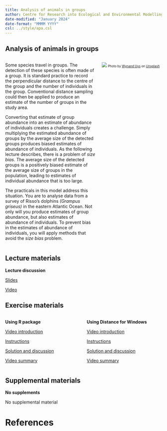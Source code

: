 ```yaml
---
title: Analysis of animals in groups
author: Centre for Research into Ecological and Environmental Modelling <br> **University of St Andrews**
date-modified: "January 2024"
date-format: "MMMM YYYY"
csl: ../style/apa.csl
---
```


## Analysis of animals in groups


::: columns

::: {.column width="60%"}
Some species travel in groups. The detection of these species is often made of a group. It is standard practice to record the perpendicular distance to the centre of the group and the number of individuals in the group. Conventional distance sampling could then be applied to produce an estimate of the number of groups in the study area.

Converting that estimate of group abundance into an estimate of abundance of individuals creates a challenge. Simply multiplying the estimated abundance of groups by the average size of the detected groups produces biased estimates of abundance of individuals. As the following lecture describes, there is a problem of *size bias*. The average size of the detected groups is a positively biased estimate of the average size of groups in the population, leading to estimates of individual abundance that is too large.

The practicals in this model address this situation. You are to analyse data from a survey of Risso's dolphins *(Grampus griseus)* in the eastern Atlantic Ocean. Not only will you produce estimates of group abundance, but also estimates of abundance of individuals. To prevent bias in the estimates of abundance of individuals, you will apply methods that avoid the *size bias* problem.
:::

::: {.column width="40%"}
![](dolphins-unsplash.jpg)
<font size=-2>Photo by <a href="https://unsplash.com/@wynand_uys?utm_content=creditCopyText&utm_medium=referral&utm_source=unsplash">Wynand Uys</a> on <a href="https://unsplash.com/photos/six-dolphins-at-calm-water-0_32AIxy1Hk?utm_content=creditCopyText&utm_medium=referral&utm_source=unsplash">Unsplash</a></font>
  

:::

:::

## Lecture materials
::: slide-deck
**Lecture discussion**


::: slides
[Slides](Mod9-2023-clusters.pdf)
:::


::: video
[Video](https://youtu.be/2vhervI6QAc)
:::
:::

## Exercise materials

::: columns

::: {.column width="50%"}
::: lab
**Using R package**

::: video
[Video introduction](https://youtu.be/rAtfUb08xLw)
:::


::: instructions
[Instructions](R-prac/Pr9-instructions.qmd)
:::

::: instructions
[Solution and discussion](R-prac/Prac9_solution.qmd)
:::

::: video
[Video summary](https://youtu.be/xVaeDjIhmgU)
:::


:::
:::

::: {.column width="50%"}

::: lab
**Using Distance for Windows**

::: video
[Video introduction](https://youtu.be/3Jl7B_zhWd8)
:::

::: instructions
[Instructions](DistWin-prac/Pr9-instructions-DistWin.qmd)
:::

::: instructions
[Solution and discussion](DistWin-prac/Pr9-solution-DistWin.qmd)
:::

::: video
[Video summary](https://youtu.be/5ACJPzKcIUY)
:::

:::

:::


:::

## Supplemental materials
::: homework
**No supplements**

::: instructions
No supplemental material
:::
:::

# References